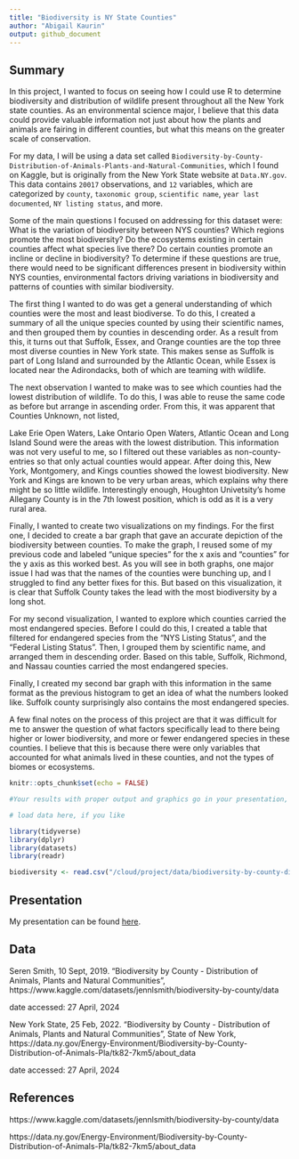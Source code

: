 ```yaml
---
title: "Biodiversity is NY State Counties"
author: "Abigail Kaurin"
output: github_document
---
```


## Summary

In this project, I wanted to focus on seeing how I could use R to determine biodiversity and distribution of wildlife present throughout all the New York state counties. As an environmental science major, I believe that this data could provide valuable information not just about how the plants and animals are fairing in different counties, but what this means on the greater scale of conservation.

For my data, I will be using a data set called `Biodiversity-by-County-Distribution-of-Animals-Plants-and-Natural-Communities`, which I found on Kaggle, but is originally from the New York State website at `Data.NY.gov`. This data contains `20017` observations, and `12` variables, which are categorized by `county`, `taxonomic group`, `scientific name`, `year last documented`, `NY listing status`, and more.

Some of the main questions I focused on addressing for this dataset were: What is the variation of biodiversity between NYS counties? Which regions promote the most biodiversity? Do the ecosystems existing in certain counties affect what species live there? Do certain counties promote an incline or decline in biodiversity? To determine if these questions are true, there would need to be significant differences present in biodiversity within NYS counties, environmental factors driving variations in biodiversity and patterns of counties with similar biodiversity.

The first thing I wanted to do was get a general understanding of which counties were the most and least biodiverse. To do this, I created a summary of all the unique species counted by using their scientific names, and then grouped them by counties in descending order. As a result from this, it turns out that Suffolk, Essex, and Orange counties are the top three most diverse counties in New York state. This makes sense as Suffolk is part of Long Island and surrounded by the Atlantic Ocean, while Essex is located near the Adirondacks, both of which are teaming with wildlife.

The next observation I wanted to make was to see which counties had the lowest distribution of wildlife. To do this, I was able to reuse the same code as before but arrange in ascending order. From this, it was apparent that Counties Unknown, not listed,  

Lake Erie Open Waters, Lake Ontario Open Waters,  Atlantic Ocean and Long Island Sound were the areas with the lowest distribution. This information was not very useful to me, so I filtered out these variables as non-county-entries so that only actual counties would appear. After doing this, New York, Montgomery, and Kings counties showed the lowest biodiversity. New York and Kings are known to be very urban areas, which explains why there might be so little wildlife. Interestingly enough, Houghton Univetsity’s home Allegany County is in the 7th lowest position, which is odd as it is a very rural area.

Finally, I wanted to create two visualizations on my findings. For the first one, I decided to create a bar graph that gave an accurate depiction of the biodiversity between counties. To make the graph, I reused some of my previous code and labeled “unique species” for the x axis and “counties” for the y axis as this worked best. As you will see in both graphs, one major issue I had was that the names of the counties were bunching up, and I struggled to find any better fixes for this. But based on this visualization, it is clear that Suffolk County takes the lead with the most biodiversity by a long shot.

For my second visualization, I wanted to explore which counties carried the most endangered species. Before I could do this, I created a table that filtered for endangered species from the “NYS Listing Status”, and the “Federal Listing Status”. Then, I grouped them by scientific name, and arranged them in descending order. Based on this table, Suffolk, Richmond, and Nassau counties carried the most endangered species. 

Finally, I created my second bar graph with this information in the same format as the previous histogram to get an idea of what the numbers looked like. Suffolk county surprisingly also contains the most endangered species.

A few final notes on the process of this project are that it was difficult for me to answer the question of what factors specifically lead to there being higher or lower biodiversity, and more or fewer endangered species in these counties. I believe that this is because there were only variables that accounted for what animals lived in these counties, and not the types of biomes or ecosystems. 

```r

knitr::opts_chunk$set(echo = FALSE)

```

```r
#Your results with proper output and graphics go in your presentation, this space is for a brief summary of your project.
```


```r
# load data here, if you like

library(tidyverse)
library(dplyr)
library(datasets)
library(readr)

biodiversity <- read.csv("/cloud/project/data/biodiversity-by-county-distribution-of-animals-plants-and-natural-communities-1.csv")


```


## Presentation

My presentation can be found [here](presentation/presentation.html).

## Data 

Seren Smith, 10 Sept, 2019. "Biodiversity by County - Distribution of Animals, Plants and Natural Communities", https://www.kaggle.com/datasets/jennlsmith/biodiversity-by-county/data

date accessed: 27 April, 2024


New York State, 25 Feb, 2022. "Biodiversity by County - Distribution of Animals, Plants and Natural Communities", State of New York, https://data.ny.gov/Energy-Environment/Biodiversity-by-County-Distribution-of-Animals-Pla/tk82-7km5/about_data

date accessed: 27 April, 2024

## References

https://www.kaggle.com/datasets/jennlsmith/biodiversity-by-county/data

https://data.ny.gov/Energy-Environment/Biodiversity-by-County-Distribution-of-Animals-Pla/tk82-7km5/about_data
